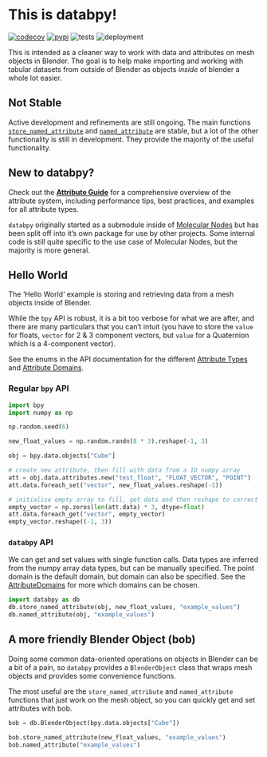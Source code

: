 # This is databpy!

[![codecov](https://codecov.io/gh/BradyAJohnston/databpy/graph/badge.svg?token=KFuu67hzAz)](https://codecov.io/gh/BradyAJohnston/databpy)
[![pypi](https://img.shields.io/pypi/v/databpy.png)](https://pypi.org/project/databpy/)
![tests](https://github.com/bradyajohnston/databpy/actions/workflows/tests.yml/badge.svg)
![deployment](https://github.com/bradyajohnston/databpy/actions/workflows/ci-cd.yml/badge.svg)

This is intended as a cleaner way to work with data and attributes on mesh objects in Blender. The goal is to help make importing and working with tabular datasets from outside of Blender as objects _inside_ of blender a whole lot easier.

::: {.callout-warning}
# Not Stable
Active development and refinements are still ongoing. The main functions [`store_named_attribute`](api/store_named_attribute.qmd) and [`named_attribute`](api/named_attribute.qmd) are stable, but a lot of the other functionality is still in development. They provide the majority of the useful functionality.
:::

::: {.callout-tip}
# New to databpy?
Check out the [**Attribute Guide**](attribute-guide.qmd) for a comprehensive overview of the attribute system, including performance tips, best practices, and examples for all attribute types.
:::

`databpy` originally started as a submodule inside of [Molecular Nodes](https://github.com/BradyAJohnston/MolecularNodes) but has been split off into it's own package for use by other projects. Some internal code is still quite specific to the use case of Molecular Nodes, but the majority is more general.


## Hello World
The 'Hello World' example is storing and retrieving data from a mesh objects inside of Blender.

While the `bpy` API is robust, it is a bit too verbose for what we are after, and there are many particulars that you can't intuit (you have to store the `value` for floats, `vector` for 2 & 3 component vectors, but `value` for a Quaternion which is a 4-component vector).

See the enums in the API documentation for the different [Attribute Types](api/AttributeTypes.qmd) and [Attribute Domains](api/AttributeDomains.qmd).

### Regular `bpy` API

```python
import bpy
import numpy as np

np.random.seed(6)

new_float_values = np.random.randn(8 * 3).reshape(-1, 3)

obj = bpy.data.objects["Cube"]

# create new attribute, then fill with data from a 1D numpy array
att = obj.data.attributes.new("test_float", "FLOAT_VECTOR", "POINT")
att.data.foreach_set("vector", new_float_values.reshape(-1))

# initialise empty array to fill, get data and then reshape to correct dimensions
empty_vector = np.zeros(len(att.data) * 3, dtype=float)
att.data.foreach_get("vector", empty_vector)
empty_vector.reshape((-1, 3))
```

### `databpy` API

We can get and set values with single function calls. Data types are inferred from the numpy array data types, but can be manually specified. The point domain is the default domain, but domain can also be specified. See the [AttributeDomains](api/AttributeDomains.qmd) for more which domains can be chosen.

```python
import databpy as db
db.store_named_attribute(obj, new_float_values, "example_values")
db.named_attribute(obj, "example_values")
```


## A more friendly Blender Object (bob)

Doing some common data-oriented operations on objects in Blender can be a bit of a pain, so `databpy` provides a `BlenderObject` class that wraps mesh objects and provides some convenience functions. 

The most useful are the `store_named_attribute` and `named_attribute` functions that just work on the mesh object, so you can quickly get and set attributes with bob.

```python
bob = db.BlenderObject(bpy.data.objects["Cube"])

bob.store_named_attribute(new_float_values, "example_values")
bob.named_attribute("example_values")
```